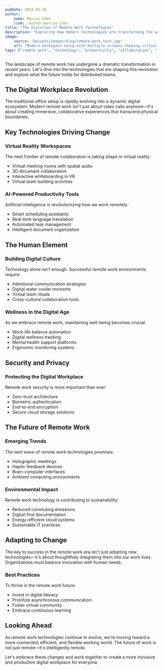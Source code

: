 ```yaml
---
pubDate: 2024-03-18
author:
    name: Marcus Chen
    link: /author/marcus-chen
title: "The Evolution of Remote Work Technologies"
description: "Exploring how modern technologies are transforming the way we work remotely. From virtual reality meetings to AI-powered collaboration tools, discover the future of distributed workplaces."
image:
    source: "@assets/images/blog/remote-work-tech.jpg"
    alt: "Modern workspace setup with multiple screens showing virtual collaboration tools"
tags: ["remote work", "technology", "productivity", "collaboration", "future of work"]
---
```


The landscape of remote work has undergone a dramatic transformation in recent years. Let's dive into the technologies that are shaping this revolution and explore what the future holds for distributed teams.

## The Digital Workplace Revolution

The traditional office setup is rapidly evolving into a dynamic digital ecosystem. Modern remote work isn't just about video calls anymore—it's about creating immersive, collaborative experiences that transcend physical boundaries.

## Key Technologies Driving Change

### Virtual Reality Workspaces
The next frontier of remote collaboration is taking shape in virtual reality:
- Virtual meeting rooms with spatial audio
- 3D document collaboration
- Interactive whiteboarding in VR
- Virtual team building activities

### AI-Powered Productivity Tools
Artificial intelligence is revolutionizing how we work remotely:
- Smart scheduling assistants
- Real-time language translation
- Automated task management
- Intelligent document organization

## The Human Element

### Building Digital Culture
Technology alone isn't enough. Successful remote work environments require:
- Intentional communication strategies
- Digital water cooler moments
- Virtual team rituals
- Cross-cultural collaboration tools

### Wellness in the Digital Age
As we embrace remote work, maintaining well-being becomes crucial:
- Work-life balance automation
- Digital wellness tracking
- Mental health support platforms
- Ergonomic monitoring systems

## Security and Privacy

### Protecting the Digital Workplace
Remote work security is more important than ever:
- Zero-trust architecture
- Biometric authentication
- End-to-end encryption
- Secure cloud storage solutions

## The Future of Remote Work

### Emerging Trends
The next wave of remote work technologies promises:
- Holographic meetings
- Haptic feedback devices
- Brain-computer interfaces
- Ambient computing environments

### Environmental Impact
Remote work technology is contributing to sustainability:
- Reduced commuting emissions
- Digital-first documentation
- Energy-efficient cloud systems
- Sustainable IT practices

## Adapting to Change

The key to success in the remote work era isn't just adopting new technologies—it's about thoughtfully integrating them into our work lives. Organizations must balance innovation with human needs.

### Best Practices
To thrive in the remote work future:
- Invest in digital literacy
- Prioritize asynchronous communication
- Foster virtual community
- Embrace continuous learning

## Looking Ahead

As remote work technologies continue to evolve, we're moving toward a more connected, efficient, and flexible working world. The future of work is not just remote—it's intelligently remote.

Let's embrace these changes and work together to create a more inclusive and productive digital workplace for everyone.

